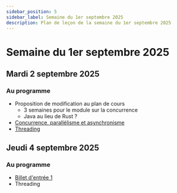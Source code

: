 ```yaml
---
sidebar_position: 5
sidebar_label: Semaine du 1er septembre 2025
description: Plan de leçon de la semaine du 1er septembre 2025
---
```


# Semaine du 1er septembre 2025

## Mardi 2 septembre 2025

### Au programme

- Proposition de modification au plan de cours
    - 3 semaines pour le module sur la concurrence
    - Java au lieu de Rust ?
- [Concurrence, parallélisme et asynchronisme](https://archambaultv-prof.github.io/programmation-python/docs/advanced/concurrence.mdx/intro)
- [Threading](https://archambaultv-prof.github.io/programmation-python/docs/category/threading)

## Jeudi 4 septembre 2025

### Au programme

- [Billet d'entrée 1](../evaluations/billet_entree_1.mdx)
- Threading
